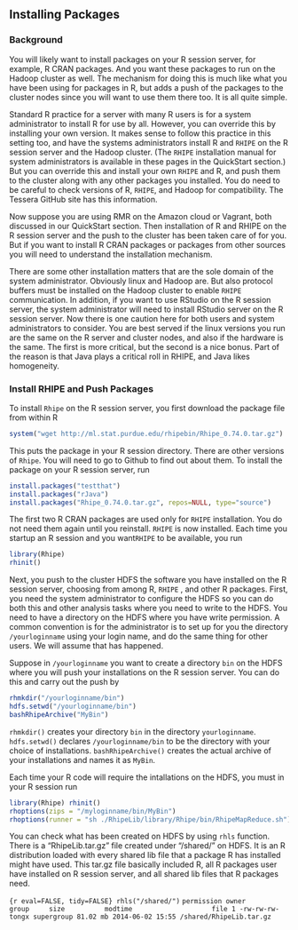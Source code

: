 ## Installing Packages ##

### Background ###

You will likely want to install packages on your R
session server, for example, R CRAN packages. And you want these packages to
run on the Hadoop cluster as well. The mechanism for doing this is much like
what you have been using for packages in R, but adds a push of the packages to
the cluster nodes since you will want to use them there too. It is all quite
simple.

Standard R practice for a server with many R users is for a system
administrator to install R for use by all. However, you can
override this by installing your own version. It makes sense to follow this
practice in this setting too, and have the systems administrators install R
and `RHIPE` on the R session server and the Hadoop cluster.
(The `RHIPE` installation manual for system administrators is available in
these pages in the QuickStart section.) But you can override this and install
your own `RHIPE` and R, and push them to
the cluster along with any other packages you installed.
You do need to be careful to check versions of R, `RHIPE`, and
Hadoop for compatibility. The Tessera GitHub site has this information.

Now suppose you are using RMR on the Amazon cloud or Vagrant, both
discussed in our QuickStart section. Then installation of R
and RHIPE on the R session server and the push to the cluster 
has been taken care of for you. But if you want to install
R CRAN packages or packages from other sources you will need to understand the
installation mechanism.

There are some other installation matters that are the sole domain of the
system administrator. Obviously linux and Hadoop are. But also
protocol buffers must be installed on the Hadoop cluster to enable `RHIPE`
communication. In addition, if you want to use RStudio on the R session
server, the system administrator will need to install RStudio server on the R
session server. Now there is one caution here for both users and system
administrators to consider.  You are best served if the linux versions you
run are the same on the R server and cluster nodes, and also if the
hardware is the same. The first is more critical, but the second is a
nice bonus.  Part of the reason is that Java plays a critical roll in RHIPE,
and Java likes homogeneity.

### Install RHIPE and Push Packages ###

To install `Rhipe` on the R session server, you first download the package file
from within R

```r
system("wget http://ml.stat.purdue.edu/rhipebin/Rhipe_0.74.0.tar.gz")

```
This puts the package in your R session directory.
There are other versions of `Rhipe`. You will need to go to Github to find out
about them.  To install the package on your R session server, run
```r
install.packages("testthat")
install.packages("rJava")
install.packages("Rhipe_0.74.0.tar.gz", repos=NULL, type="source")
```
The first two R CRAN packages are used only for `RHIPE` installation.
You do not need them again until you reinstall.
`RHIPE` is now installed. Each time you startup an R session and you
want`RHIPE` to be available, you run
```r
library(Rhipe)
rhinit()
```

Next, you push to the cluster HDFS the software you have installed on the R
session server, choosing from among  R, `RHIPE` , and other R packages.
First, you need the system administrator to configure the HDFS so
you can do both this and other analysis tasks where you need to write to the
HDFS. You need to have a directory on the HDFS where you have write permission.
A common convention is for the administrator is to set up for you
the directory `/yourloginname` using your login name, and do the same
thing for other users. We will assume that has happened.

Suppose in `/yourloginname` you want to create a directory `bin` on the
HDFS where you will push your installations on the R session server. You can
do this and carry out the push by
```r
rhmkdir("/yourloginname/bin")
hdfs.setwd("/yourloginname/bin")
bashRhipeArchive("MyBin")
```
`rhmkdir()` creates your directory `bin` in the directory `yourloginname`.
`hdfs.setwd()` declares `/yourloginname/bin` to be the directory with your
choice of installations.  `bashRhipeArchive()` creates the actual archive of
your installations and names it as `MyBin`.

Each time your R code will require the intallations on the HDFS, you
must in your R session run
```r
library(Rhipe) rhinit()
rhoptions(zips = "/myloginname/bin/MyBin")
rhoptions(runner = "sh ./RhipeLib/library/Rhipe/bin/RhipeMapReduce.sh")
```

You can check what has been created on HDFS by using `rhls` function. There
is a "RhipeLib.tar.gz" file created under "/shared/" on HDFS. It is an
R distribution loaded with every shared lib file that a package R has
installed might have used. This tar.gz file basically included R, all R
packages user have installed on R session server, and all shared lib files
that R packages need.

```{r eval=FALSE, tidy=FALSE} rhls("/shared/") ``` ```
  permission owner      group     size          modtime                    file
1 -rw-rw-rw- tongx supergroup 81.02 mb 2014-06-02 15:55 /shared/RhipeLib.tar.gz
```

